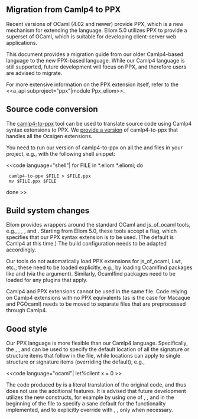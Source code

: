 ==Migration from Camlp4 to PPX==

Recent versions of OCaml (4.02 and newer) provide PPX, which is a new
mechanism for extending the language. Eliom 5.0 utilizes PPX to
provide a superset of OCaml, which is suitable for developing
client-server web applications.

This document provides a migration guide from our older Camlp4-based
language to the new PPX-based language. While our Camlp4 language is
still supported, future development will focus on PPX, and therefore
users are advised to migrate.

For more extensive information on the PPX extension itself, refer to
the <<a_api subproject="ppx"|module Ppx_eliom>>.

==Source code conversion==

The [[https://github.com/janestreet/camlp4-to-ppx|camlp4-to-ppx]] tool
can be used to translate source code using Camlp4 syntax extensions to
PPX. We [[https://github.com/ocsigen/camlp4-to-ppx|provide a
version]] of camlp4-to-ppx that handles all the Ocsigen extensions.

You need to run our version of camlp4-to-ppx on all the {{{.eliom}}} and
{{{.eliomi}}} files in your project, e.g., with the following shell
snippet:

<<code language="shell"|
for FILE in *.eliom *.eliomi; do
  camlp4-to-ppx $FILE > $FILE.ppx
  mv $FILE.ppx $FILE
done
>>

==Build system changes==

Eliom provides wrappers around the standard OCaml and js_of_ocaml
tools, e.g., {{{eliomc}}}, {{{eliomopt}}}, {{{js_of_eliom}}}, and
{{{eliomdep}}}. Starting from Eliom 5.0, these tools accept a
{{{-ppx}}} flag, which specifies that our PPX syntax extension is to
be used. (The default is Camlp4 at this time.) The build configuration
needs to be adapted accordingly.

Our tools do not automatically load PPX extensions for js_of_ocaml,
Lwt, etc.; these need to be loaded explicitly, e.g., by loading
Ocamlfind packages like {{{js_of_ocaml.ppx}}} and {{{lwt.ppx}}} (via
the {{{-package}}} argument). Similarly, Ocamlfind packages need to be
loaded for any {{{ppx_deriving}}} plugins that apply.

Camlp4 and PPX extensions cannot be used in the same file. Code
relying on Camlp4 extensions with no PPX equivalents (as is the case
for Macaque and PGOcaml) needs to be moved to separate files that are
preprocessed through Camlp4.

==Good style==

Our PPX language is more flexible than our Camlp4
language. Specifically, the {{{[%%client.start]}}},
{{{[%%server.start]}}}, and {{{[%%shared.start]}}} can be used to
specify the default location of all the signature or structure items
that follow in the file, while locations can apply to single structure
or signature items (overriding the default), e.g.,

<<code language="ocaml"|
let%client x = 0
>>

The code produced by {{{camlp4-to-ppx}}} is a literal translation of
the original code, and thus does not use the additional features. It
is advised that future development utilizes the new constructs, for
example by using one of {{{[%%client.start]}}}, {{{[%%server.start]}}},
and {{{[%%shared.start]}}} in the beginning of the file to specify a
sane default for the functionality implemented, and to explicitly
override with {{{let%client}}}, {{{let%server}}}, {{{let%shared}}}
only when necessary.
